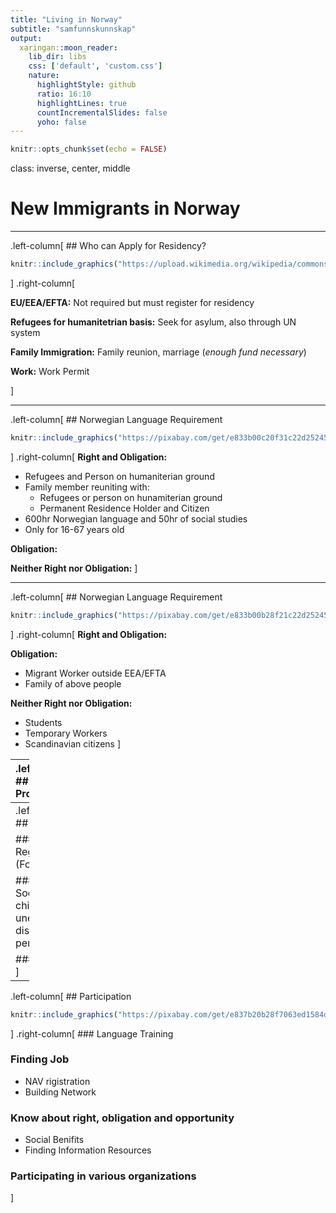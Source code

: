 ```yaml
---
title: "Living in Norway"
subtitle: "samfunnskunnskap"
output:
  xaringan::moon_reader:
    lib_dir: libs
    css: ['default', 'custom.css']
    nature:
      highlightStyle: github
      ratio: 16:10
      highlightLines: true
      countIncrementalSlides: false
      yoho: false
---
```


```r
knitr::opts_chunk$set(echo = FALSE)
```


class: inverse, center, middle

# New Immigrants in Norway

---

.left-column[
## Who can Apply for Residency?
```r
knitr::include_graphics("https://upload.wikimedia.org/wikipedia/commons/thumb/3/31/Pok%C3%A9mon_GO_Plus.svg/2000px-Pok%C3%A9mon_GO_Plus.svg.png")
```

]
.right-column[

**EU/EEA/EFTA:**
Not required but must register for residency

**Refugees for humanitetrian basis:**
Seek for asylum, also through UN system

**Family Immigration:**
Family reunion, marriage (_enough fund necessary_)

**Work:**
Work Permit

]


---

.left-column[
## Norwegian Language Requirement
```r
knitr::include_graphics("https://pixabay.com/get/e833b00c20f31c22d2524518a34a4096e470e5d404b0144193f9c979a2edb5/penguin-161387_1280.png")
```

]
.right-column[
**Right and Obligation:**

* Refugees and Person on humaniterian ground
* Family member reuniting with:
  * Refugees or person on hunamiterian ground
  * Permanent Residence Holder and Citizen
* 600hr Norwegian language and 50hr of social studies
* Only for 16-67 years old

**Obligation:**

**Neither Right nor Obligation:**
]

---


.left-column[
## Norwegian Language Requirement
```r
knitr::include_graphics("https://pixabay.com/get/e833b00b28f21c22d2524518a34a4096e470e5d404b0144193f9c979a2e8b2/tux-161406_1280.png")
```
]
.right-column[
**Right and Obligation:**

**Obligation:**

* Migrant Worker outside EEA/EFTA
* Family of above people

**Neither Right nor Obligation:**

* Students
* Temporary Workers
* Scandinavian citizens
]

---
.left-column[
## Introduction Program
```r
knitr::include_graphics("images/integration.jpg")
```
]
.right-column[
### Object of Introduction program
* Employment and fininancial strengthen
* Norwegian Language and social insight

### Right and Obligation
* Refugees and Person on humaniterian ground
* Family members of above
* automomus residence permit due to domestic abuse
]

---
.left-column[
## Services
```r
knitr::include_graphics("https://pixabay.com/get/ea31b70828e90021d85a5840e04a4691e470e3c818b411479cf8c07ea4ea/note-34670_1280.png")
```
]
.right-column[
### Tax (Skatteetaten)

### Population Register (Folkeregisteret)

### NAV
* Social benefits: child, sickness, unemployment, disability and pension

### Interpreter
]

---
.left-column[
## Participation
```r
knitr::include_graphics("https://pixabay.com/get/e837b20b28f7063ed1584d05fb094090e370e5d218ac104495f6c871a6e5b4ba/hands-1234037_1280.jpg")
```
]
.right-column[
### Language Training

### Finding Job
* NAV rigistration
* Building Network

### Know about right, obligation and opportunity
* Social Benifits
* Finding Information Resources

### Participating in various organizations
]